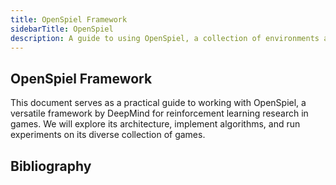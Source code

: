 ```yaml
---
title: OpenSpiel Framework
sidebarTitle: OpenSpiel
description: A guide to using OpenSpiel, a collection of environments and algorithms for research in reinforcement learning and search in games.
---
```


## OpenSpiel Framework

This document serves as a practical guide to working with OpenSpiel, a versatile framework by DeepMind for reinforcement learning research in games. We will explore its architecture, implement algorithms, and run experiments on its diverse collection of games.

## Bibliography
